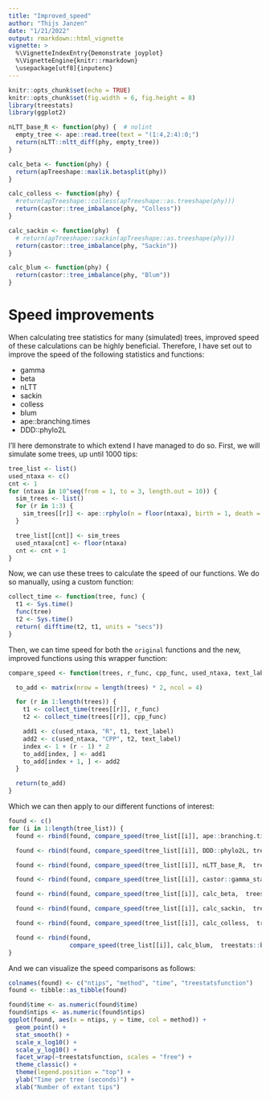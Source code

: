 ```yaml
---
title: "Improved_speed"
author: "Thijs Janzen"
date: "1/21/2022"
output: rmarkdown::html_vignette
vignette: >
  %\VignetteIndexEntry{Demonstrate joyplot}
  %\VignetteEngine{knitr::rmarkdown}
  \usepackage[utf8]{inputenc}
---
```


```r
knitr::opts_chunk$set(echo = TRUE)
knitr::opts_chunk$set(fig.width = 6, fig.height = 8)
library(treestats)
library(ggplot2)

nLTT_base_R <- function(phy) {  # nolint
  empty_tree <- ape::read.tree(text = "(1:4,2:4):0;")
  return(nLTT::nltt_diff(phy, empty_tree))
}

calc_beta <- function(phy) {
  return(apTreeshape::maxlik.betasplit(phy))
}

calc_colless <- function(phy) {
  #return(apTreeshape::colless(apTreeshape::as.treeshape(phy)))
  return(castor::tree_imbalance(phy, "Colless"))
}

calc_sackin <- function(phy)  {
  # return(apTreeshape::sackin(apTreeshape::as.treeshape(phy)))
  return(castor::tree_imbalance(phy, "Sackin"))
}

calc_blum <- function(phy) {
  return(castor::tree_imbalance(phy, "Blum"))
}
```

# Speed improvements

When calculating tree statistics for many (simulated) trees, improved speed of
these calculations can be highly beneficial. Therefore, I have set out to 
improve the speed of the following statistics and functions:

* gamma
* beta
* nLTT
* sackin
* colless
* blum
* ape::branching.times
* DDD::phylo2L

I'll here demonstrate to which extend I have managed to do so. First, we will
simulate some trees, up until 1000 tips:

```r
tree_list <- list()
used_ntaxa <- c()
cnt <- 1
for (ntaxa in 10^seq(from = 1, to = 3, length.out = 10)) {
  sim_trees <- list()
  for (r in 1:3) {
    sim_trees[[r]] <- ape::rphylo(n = floor(ntaxa), birth = 1, death = 0)
  }

  tree_list[[cnt]] <- sim_trees
  used_ntaxa[cnt] <- floor(ntaxa)
  cnt <- cnt + 1
}
```

Now, we can use these trees to calculate the speed of our functions. We do so
manually, using a custom function:
```r
collect_time <- function(tree, func) {
  t1 <- Sys.time()
  func(tree)
  t2 <- Sys.time()
  return( difftime(t2, t1, units = "secs"))
}
```

Then, we can time speed for both the `original`  functions and the new, improved
functions using this wrapper function:
```r
compare_speed <- function(trees, r_func, cpp_func, used_ntaxa, text_label) {

  to_add <- matrix(nrow = length(trees) * 2, ncol = 4)

  for (r in 1:length(trees)) {
    t1 <- collect_time(trees[[r]], r_func)
    t2 <- collect_time(trees[[r]], cpp_func)

    add1 <- c(used_ntaxa, "R", t1, text_label)
    add2 <- c(used_ntaxa, "CPP", t2, text_label)
    index <- 1 + (r - 1) * 2
    to_add[index, ] <- add1
    to_add[index + 1, ] <- add2
  }

  return(to_add)
}
```

Which we can then apply to our different functions of interest:
```r
found <- c()
for (i in 1:length(tree_list)) {
  found <- rbind(found, compare_speed(tree_list[[i]], ape::branching.times, treestats::branching_times, used_ntaxa[i], "branching_times") )

  found <- rbind(found, compare_speed(tree_list[[i]], DDD::phylo2L, treestats::phylo_to_l, used_ntaxa[i], "phylo_to_l"))

  found <- rbind(found, compare_speed(tree_list[[i]], nLTT_base_R,  treestats::nLTT_base, used_ntaxa[i], "nLTT"))

  found <- rbind(found, compare_speed(tree_list[[i]], castor::gamma_statistic,  treestats::gamma_statistic, used_ntaxa[i], "gamma"))

  found <- rbind(found, compare_speed(tree_list[[i]], calc_beta,  treestats::beta_statistic, used_ntaxa[i], "beta"))

  found <- rbind(found, compare_speed(tree_list[[i]], calc_sackin,  treestats::sackin, used_ntaxa[i], "sackin"))

  found <- rbind(found, compare_speed(tree_list[[i]], calc_colless,  treestats::colless, used_ntaxa[i], "colless"))

  found <- rbind(found, 
                 compare_speed(tree_list[[i]], calc_blum,  treestats::blum, used_ntaxa[i], "blum"))
}

```

And we can visualize the speed comparisons as follows:

```r
colnames(found) <- c("ntips", "method", "time", "treestatsfunction")
found <- tibble::as_tibble(found)

found$time <- as.numeric(found$time)
found$ntips <- as.numeric(found$ntips)
ggplot(found, aes(x = ntips, y = time, col = method)) +
  geom_point() +
  stat_smooth() +
  scale_x_log10() +
  scale_y_log10() +
  facet_wrap(~treestatsfunction, scales = "free") +
  theme_classic() +
  theme(legend.position = "top") +
  ylab("Time per tree (seconds)") +
  xlab("Number of extant tips")
```
